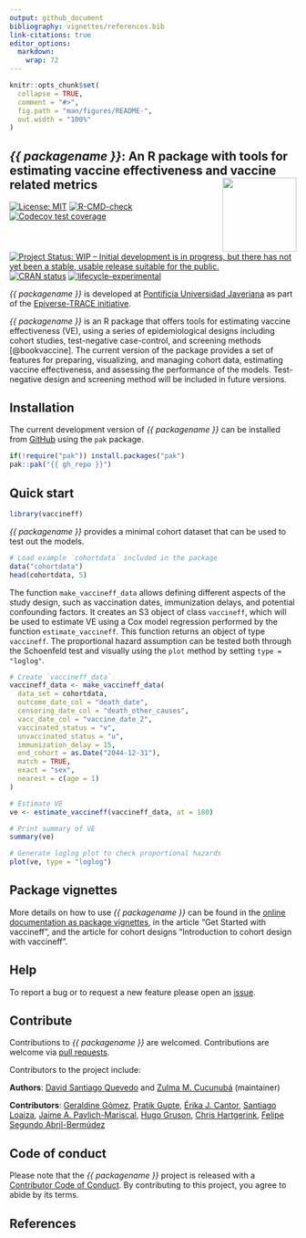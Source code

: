 ```yaml
---
output: github_document
bibliography: vignettes/references.bib
link-citations: true
editor_options: 
  markdown: 
    wrap: 72
---
```


```r
knitr::opts_chunk$set(
  collapse = TRUE,
  comment = "#>",
  fig.path = "man/figures/README-",
  out.width = "100%"
)
```

## *{{ packagename }}*: An R package with tools for estimating vaccine effectiveness and vaccine related metrics <img src="man/figures/logo.png" align="right" width="130"/>

<!-- badges: start -->

[![License: MIT](https://img.shields.io/badge/License-MIT-yellow.svg)](https://opensource.org/license/mit/)
[![R-CMD-check](https://github.com/{{ gh_repo }}/actions/workflows/R-CMD-check.yaml/badge.svg)](https://github.com/{{ gh_repo }}/actions/workflows/R-CMD-check.yaml)
[![Codecov test coverage](https://codecov.io/gh/{{ gh_repo }}/branch/main/graph/badge.svg)](https://app.codecov.io/gh/{{ gh_repo }}?branch=main)
[![Project Status: WIP – Initial development is in progress, but there has not yet been a stable, usable release suitable for the public.](https://www.repostatus.org/badges/latest/wip.svg)](https://www.repostatus.org/#wip)
[![CRAN status](https://www.r-pkg.org/badges/version/{{ packagename }})](https://CRAN.R-project.org/package={{ packagename }})
[![lifecycle-experimental](https://raw.githubusercontent.com/reconverse/reconverse.github.io/master/images/badge-experimental.svg)](https://www.reconverse.org/lifecycle.html#concept)

<!-- badges: end -->

*{{ packagename }}* is developed at [Pontificia Universidad Javeriana](https://www.javeriana.edu.co/inicio) as part of the
[Epiverse-TRACE initiative](https://data.org/initiatives/epiverse/).

*{{ packagename }}* is an R package that offers tools for estimating vaccine effectiveness (VE), using a series of epidemiological designs including cohort studies, test-negative case-control, and screening methods [@bookvaccine]. The current version of the package provides a set of features for preparing, visualizing, and managing cohort data, estimating vaccine effectiveness, and assessing the performance of the models. Test-negative design and screening method will be included in future versions.

## Installation

The current development version of _{{ packagename }}_ can be installed from [GitHub](https://github.com/) using the `pak` package.

```r
if(!require("pak")) install.packages("pak")
pak::pak("{{ gh_repo }}")
```

## Quick start

```r
library(vaccineff)
```

*{{ packagename }}* provides a minimal cohort dataset that can be used to test out the models.

```r
# Load example `cohortdata` included in the package
data("cohortdata")
head(cohortdata, 5)
```
The function `make_vaccineff_data` allows defining different aspects of the study design, such as vaccination dates, immunization delays, and potential confounding factors. It creates an S3 object of class `vaccineff`, which will be used to estimate VE using a Cox model regression performed by the function `estimate_vaccineff`. This function returns an object of type `vaccineff`. The proportional hazard assumption can be tested both through the Schoenfeld test and visually using the `plot` method by setting `type = "loglog"`.

```r
# Create `vaccineff_data`
vaccineff_data <- make_vaccineff_data(
  data_set = cohortdata,
  outcome_date_col = "death_date",
  censoring_date_col = "death_other_causes",
  vacc_date_col = "vaccine_date_2",
  vaccinated_status = "v",
  unvaccinated_status = "u",
  immunization_delay = 15,
  end_cohort = as.Date("2044-12-31"),
  match = TRUE,
  exact = "sex",
  nearest = c(age = 1)
)

# Estimate VE
ve <- estimate_vaccineff(vaccineff_data, at = 180)

# Print summary of VE
summary(ve)

# Generate loglog plot to check proportional hazards
plot(ve, type = "loglog")
```



## Package vignettes

More details on how to use _{{ packagename }}_ can be found in the [online documentation as package vignettes](https://epiverse-trace.github.io/{{ packagename }}/), in the article "Get Started with vaccineff", and the article for cohort designs "Introduction to cohort design with vaccineff".

## Help

To report a bug or to request a new feature please open an [issue](https://github.com/{{ gh_repo }}/issues/new/choose).

## Contribute 

Contributions to _{{ packagename }}_ are welcomed. Contributions are welcome via [pull
requests](https://github.com/%7B%7B%20gh_repo%20%7D%7D/pulls).

Contributors to the project include:

**Authors**: [David Santiago Quevedo](https://github.com/davidsantiagoquevedo) and [Zulma M. Cucunubá](https://github.com/zmcucunuba) (maintainer)

**Contributors**:
[Geraldine Gómez](https://github.com/GeraldineGomez), [Pratik Gupte](https://github.com/pratikunterwegs), [Érika J. Cantor](https://github.com/ErikaCantor), [Santiago Loaiza](https://github.com/santilo9513), [Jaime A. Pavlich-Mariscal](https://github.com/jpavlich), [Hugo Gruson](https://github.com/Bisaloo), [Chris Hartgerink](https://github.com/chartgerink), [Felipe Segundo Abril-Bermúdez](https://github.com/fsabrilb)


## Code of conduct

Please note that the _{{ packagename }}_ project is released with a [Contributor Code of Conduct](https://github.com/epiverse-trace/.github/blob/main/CODE_OF_CONDUCT.md). By contributing to this project, you agree to abide by its terms.

## References
